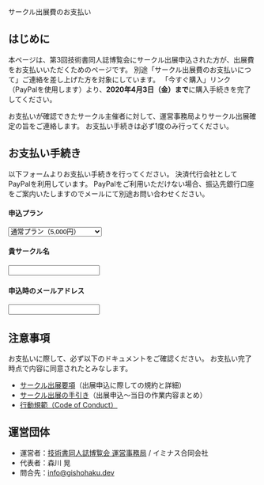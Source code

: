 
<SEO title="サークル出展費のお支払い"/>

<SectionHeader text="ENTRY" pageHeader>
サークル出展費のお支払い
</SectionHeader>

<MdxContainer>

## はじめに

本ページは、第3回技術書同人誌博覧会にサークル出展申込された方が、出展費をお支払いいただくためのページです。
別途「サークル出展費のお支払いにつて」ご連絡を差し上げた方を対象にしています。
「今すぐ購入」リンク（PayPalを使用します）より、**2020年4月3日（金）まで**に購入手続きを完了してください。

お支払いが確認できたサークル主催者に対して、運営事務局よりサークル出展確定の旨をご連絡します。
お支払い手続きは必ず1度のみ行ってください。

## お支払い手続き

以下フォームよりお支払い手続きを行ってください。
決済代行会社としてPayPalを利用しています。
PayPalをご利用いただけない場合、振込先銀行口座をご案内いたしますのでメールにて別途お問い合わせください。

<form action="https://www.paypal.com/cgi-bin/webscr" method="post" target="_top" accept-charset="shift_jis">
  <input type="hidden" name="cmd" value="_s-xclick"/>
  <input type="hidden" name="hosted_button_id" value="7R5XMMKUUUV3U"/>
  <input type="hidden" name="currency_code" value="JPY"/>
  <input type="hidden" name="on0" value="申込プラン"/>
  <div style={{margin: '12px 0'}}>
    <h4>申込プラン</h4>
    <select name="os0">
      <option value="通常プラン">通常プラン（5,000円）</option>
      <option value="ゆったりプラン">ゆったりプラン（8,000円）</option>
    </select>
  </div>
  <div style={{margin: '12px 0'}}>
    <h4>貴サークル名</h4>
    <input type="text" name="os1" maxlength="200"/>
  </div>
  <div style={{margin: '12px 0'}}>
    <h4>申込時のメールアドレス</h4>
    <input type="text" name="os2" maxlength="200"/>
  </div>
  <div>
    <input type="image" src="https://www.paypalobjects.com/ja_JP/JP/i/btn/btn_buynowCC_LG.gif" border="0" name="submit" alt="PayPal支払い/>
    <img border="0" src="https://www.paypalobjects.com/ja_JP/i/scr/pixel.gif" width="1" height="1"/>
  </div>
</form>

## 注意事項

お支払いに際して、必ず以下のドキュメントをご確認ください。
お支払い完了時点で内容に同意されたとみなします。

- [サークル出展要項](https://esa-pages.io/p/sharing/13039/posts/92/d8895bbcc65751f99ae4.html)（出展申込に際しての規約と詳細）
- [サークル出展の手引き](https://esa-pages.io/p/sharing/13039/posts/91/d7acc66896074dd0789e.html)（出展申込～当日の作業内容まとめ）
- [行動規範（Code of Conduct）](https://esa-pages.io/p/sharing/13039/posts/13/4c6fe5c0f58bb4fb32cd.html)

## 運営団体

- 運営者：[技術書同人誌博覧会 運営事務局](https://gishohaku.dev/) / イミナス合同会社
- 代表者：森川 晃
- 問合先：[info@gishohaku.dev](mailto:info@gishohaku.dev)

</MdxContainer>
